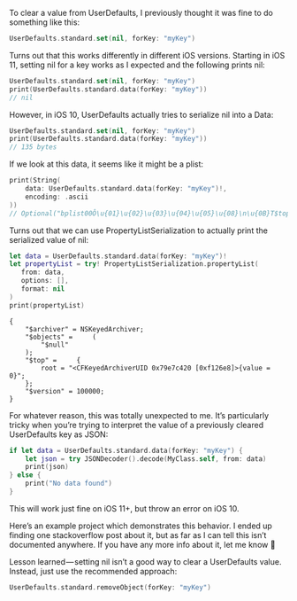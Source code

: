 
<BlogPostMeta title="Setting a UserDefaults value to nil might not do what you think it does" date="October 22nd, 2018" />

To clear a value from UserDefaults, I previously thought it was fine to do something like this:

```swift
UserDefaults.standard.set(nil, forKey: "myKey")
```

Turns out that this works differently in different iOS versions. Starting in iOS 11, setting nil for a key works as I expected and the following prints nil:

```swift
UserDefaults.standard.set(nil, forKey: "myKey")
print(UserDefaults.standard.data(forKey: "myKey"))
// nil
```

However, in iOS 10, UserDefaults actually tries to serialize nil into a Data:

```swift
UserDefaults.standard.set(nil, forKey: "myKey")
print(UserDefaults.standard.data(forKey: "myKey"))
// 135 bytes
```

If we look at this data, it seems like it might be a plist:

```swift
print(String(
    data: UserDefaults.standard.data(forKey: "myKey")!,
    encoding: .ascii
))
// Optional("bplist00Ô\u{01}\u{02}\u{03}\u{04}\u{05}\u{08}\n\u{0B}T$topX$objectsX$versionY$archiverÑ\u{06}\u{07}Troot\0¡\tU$null\u{12}\0\u{01} _\u{10}\u{0F}NSKeyedArchiver\u{08}\u{11}\u{16}\u{1F}(25:<>DI\0\0\0\0\0\0\u{01}\u{01}\0\0\0\0\0\0\0\u{0C}\0\0\0\0\0\0\0\0\0\0\0\0\0\0\0[")
```

Turns out that we can use PropertyListSerialization to actually print the serialized value of nil:

```swift
let data = UserDefaults.standard.data(forKey: "myKey")!
let propertyList = try! PropertyListSerialization.propertyList(
   from: data,
   options: [],
   format: nil
)
print(propertyList)
```
```nohighlight
{
    "$archiver" = NSKeyedArchiver;
    "$objects" =     (
        "$null"
    );
    "$top" =     {
        root = "<CFKeyedArchiverUID 0x79e7c420 [0xf126e8]>{value = 0}";
    };
    "$version" = 100000;
}
```

For whatever reason, this was totally unexpected to me. It’s particularly tricky when you’re trying to interpret the value of a previously cleared UserDefaults key as JSON:

```swift
if let data = UserDefaults.standard.data(forKey: "myKey") {
    let json = try JSONDecoder().decode(MyClass.self, from: data)
    print(json)
} else {
    print("No data found")
}
```

This will work just fine on iOS 11+, but throw an error on iOS 10.

Here’s an example project which demonstrates this behavior. I ended up finding one stackoverflow post about it, but as far as I can tell this isn’t documented anywhere. If you have any more info about it, let me know 👋

Lesson learned — setting nil isn’t a good way to clear a UserDefaults value. Instead, just use the recommended approach:

```swift
UserDefaults.standard.removeObject(forKey: "myKey")
```